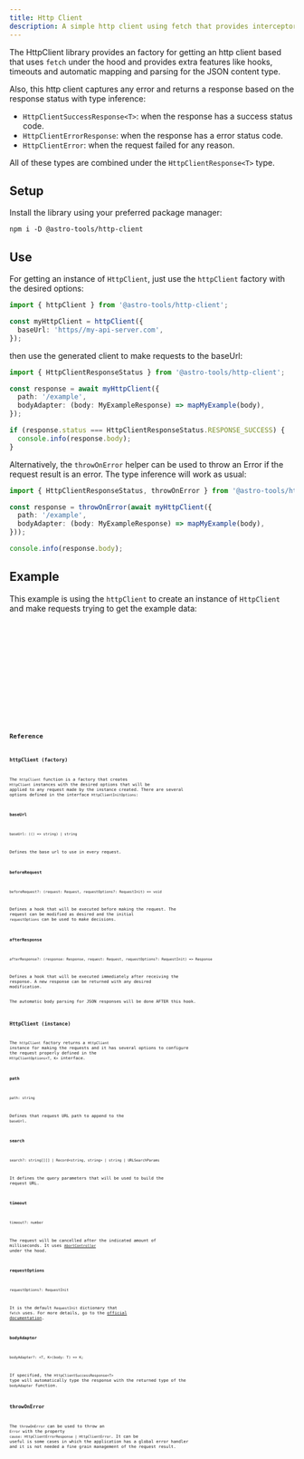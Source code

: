 ```yaml
---
title: Http Client
description: A simple http client using fetch that provides interceptors, timeout and isolation per instance
---
```





The HttpClient library provides an factory for getting an http client based that uses `fetch` under the hood and provides extra features like hooks, timeouts and automatic mapping and parsing for the JSON content type.

Also, this http client captures any error and returns a response based on the response status with type inference:
- `HttpClientSuccessResponse<T>`: when the response has a success status code.
- `HttpClientErrorResponse`: when the response has a error status code.
- `HttpClientError`: when the request failed for any reason.

All of these types are combined under the `HttpClientResponse<T>` type.

## Setup

Install the library using your preferred package manager:
```
npm i -D @astro-tools/http-client
```

## Use

For getting an instance of `HttpClient`, just use the `httpClient` factory with the desired options:
```typescript
import { httpClient } from '@astro-tools/http-client';

const myHttpClient = httpClient({
  baseUrl: 'https//my-api-server.com',
});
```

then use the generated client to make requests to the baseUrl:

```typescript
import { HttpClientResponseStatus } from '@astro-tools/http-client';

const response = await myHttpClient({
  path: '/example',
  bodyAdapter: (body: MyExampleResponse) => mapMyExample(body),
});

if (response.status === HttpClientResponseStatus.RESPONSE_SUCCESS) {
  console.info(response.body);
}
```

Alternatively, the `throwOnError` helper can be used to throw an Error if the request result is an error. The type inference will work as usual:
```typescript
import { HttpClientResponseStatus, throwOnError } from '@astro-tools/http-client';

const response = throwOnError(await myHttpClient({
  path: '/example',
  bodyAdapter: (body: MyExampleResponse) => mapMyExample(body),
}));

console.info(response.body);
```

## Example

This example is using the `httpClient` to create an instance of `HttpClient` and make requests trying to get the example data:

<Example>
  <Tabs>
    <TabItem label="Example.svelte">
      <Code code={httpClientExampleRaw} lang="svelte" />
    </TabItem>
    <TabItem label="example-body-adapter.ts">
      <Code code={exampleBodyAdapterRaw} lang="typescript" />
    </TabItem>
    <TabItem label="example-response.ts">
      <Code code={exampleResponseModelRaw} lang="typescript" />
    </TabItem>
    <TabItem label="example.ts">
      <Code code={exampleModelRaw} lang="typescript" />
    </TabItem>
  </Tabs>
  <ExamplePreview>
    <HttpClientExample client:idle />
  </ExamplePreview>
</Example>

## Reference

### httpClient (factory)

The `httpClient` function is a factory that creates `HttpClient` instances with the desired options that will be applied to any request made by the instance created.
There are several options defined in the interface `HttpClientInitOptions`:

#### baseUrl
`baseUrl: (() => string) | string`

Defines the base url to use in every request.

#### beforeRequest
`beforeRequest?: (request: Request, requestOptions?: RequestInit) => void`

Defines a hook that will be executed before making the request. The request can be modified as desired and the initial `requestOptions` can be used to make decisions.

#### afterResponse
`afterResponse?: (response: Response, request: Request, requestOptions?: RequestInit) => Response`

Defines a hook that will be executed immediately after receiving the response. A new response can be returned with any desired modification.

<Aside type="caution">The automatic body parsing for JSON responses will be done AFTER this hook.</Aside>

### HttpClient (instance)

The `httpClient` factory returns a `HttpClient` instance for making the requests and it has several options to configure the request properly defined in the `HttpClientOptions<T, K>` interface.

#### path
`path: string`

Defines that request URL path to append to the `baseUrl`.

#### search
`search?: string[][] | Record<string, string> | string | URLSearchParams`

It defines the query parameters that will be used to build the request URL.

#### timeout
`timeout?: number`

The request will be cancelled after the indicated amount of milliseconds. It uses [`AbortController`](https://developer.mozilla.org/en-US/docs/Web/API/AbortController) under the hood.

#### requestOptions
`requestOptions?: RequestInit`

It is the default `RequestInit` dictionary that `fetch` uses. For more details, go to the [official documentation](https://developer.mozilla.org/en-US/docs/Web/API/RequestInit).

#### bodyAdapter
`bodyAdapter?: <T, K>(body: T) => K;`

If specified, the `HttpClientSuccessResponse<T>` type will automatically type the response with the returned type of the `bodyAdapter` function.

### throwOnError

The `throwOnError` can be used to throw an `Error` with the property `cause: HttpClientErrorResponse | HttpClientError`.
It can be useful is some cases in which the application has a global error handler and it is not needed a fine grain management of the request result.
